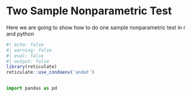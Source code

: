 # Two Sample Nonparametric Test

Here we are going to show how to do one sample nonparametric test in r and python
```r
#| echo: false
#| warning: false
#| eval: false
#| output: false
library(reticulate)
reticulate::use_condaenv('andat')

```

```r


```

```python
import pandas as pd

```